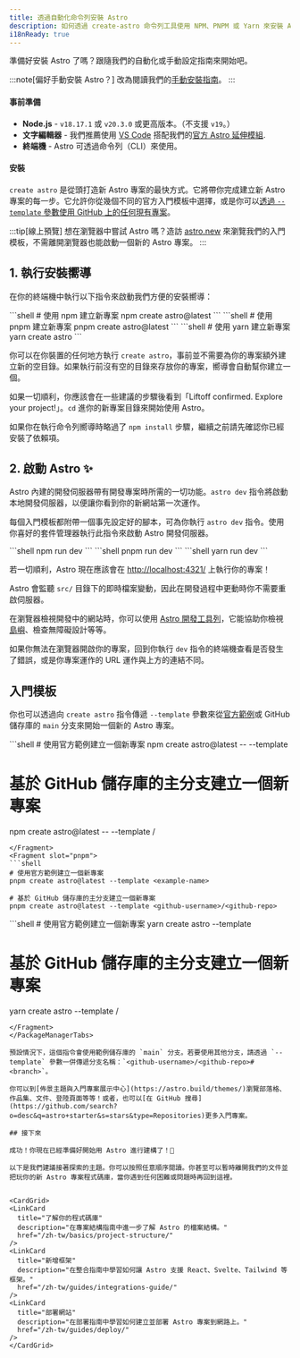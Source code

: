 ```yaml
---
title: 透過自動化命令列安裝 Astro
description: 如何透過 create-astro 命令列工具使用 NPM、PNPM 或 Yarn 來安裝 Astro
i18nReady: true
---
```



準備好安裝 Astro 了嗎？跟隨我們的自動化或手動設定指南來開始吧。

:::note[偏好手動安裝 Astro？]
改為閱讀我們的[手動安裝指南](/zh-tw/install-and-setup/#manual-setup/)。
:::

#### 事前準備

- **Node.js** - `v18.17.1` 或 `v20.3.0` 或更高版本。（不支援 `v19`。）
- **文字編輯器** - 我們推薦使用 [VS Code](https://code.visualstudio.com/) 搭配我們的[官方 Astro 延伸模組](https://marketplace.visualstudio.com/items?itemName=astro-build.astro-vscode).
- **終端機** - Astro 可透過命令列（CLI）來使用。


#### 安裝

`create astro` 是從頭打造新 Astro 專案的最快方式。它將帶你完成建立新 Astro 專案的每一步。它允許你從幾個不同的官方入門模板中選擇，或是你可以[透過 `--template` 參數使用 GitHub 上的任何現有專案](#入門模板)。

:::tip[線上預覽]
想在瀏覽器中嘗試 Astro 嗎？造訪 [astro.new](https://astro.new/) 來瀏覽我們的入門模板，不需離開瀏覽器也能啟動一個新的 Astro 專案。
:::


## 1. 執行安裝嚮導

在你的終端機中執行以下指令來啟動我們方便的安裝嚮導：

<PackageManagerTabs>
  <Fragment slot="npm">
  ```shell
  # 使用 npm 建立新專案
  npm create astro@latest
  ```
  </Fragment>
  <Fragment slot="pnpm">
  ```shell
  # 使用 pnpm 建立新專案
  pnpm create astro@latest
  ```
  </Fragment>
  <Fragment slot="yarn">
  ```shell
  # 使用 yarn 建立新專案
  yarn create astro
  ```
  </Fragment>
</PackageManagerTabs>

你可以在你裝置的任何地方執行 `create astro`，事前並不需要為你的專案額外建立新的空目錄。如果執行前沒有空的目錄來存放你的專案，嚮導會自動幫你建立一個。

如果一切順利，你應該會在一些建議的步驟後看到「Liftoff confirmed. Explore your project!」。`cd` 進你的新專案目錄來開始使用 Astro。

如果你在執行命令列嚮導時略過了 `npm install` 步驟，繼續之前請先確認你已經安裝了依賴項。


## 2. 啟動 Astro ✨

Astro 內建的開發伺服器帶有開發專案時所需的一切功能。`astro dev` 指令將啟動本地開發伺服器，以便讓你看到你的新網站第一次運作。

每個入門模板都附帶一個事先設定好的腳本，可為你執行 `astro dev` 指令。使用你喜好的套件管理器執行此指令來啟動 Astro 開發伺服器。

<PackageManagerTabs>
  <Fragment slot="npm">
  ```shell
  npm run dev
  ```
  </Fragment>
  <Fragment slot="pnpm">
  ```shell
  pnpm run dev
  ```
  </Fragment>
  <Fragment slot="yarn">
  ```shell
  yarn run dev
  ```
  </Fragment>
</PackageManagerTabs>

若一切順利，Astro 現在應該會在 [http://localhost:4321/](http://localhost:4321/) 上執行你的專案！

Astro 會監聽 `src/` 目錄下的即時檔案變動，因此在開發過程中更動時你不需要重啟伺服器。

在瀏覽器檢視開發中的網站時，你可以使用 [Astro 開發工具列](/zh-tw/guides/dev-toolbar/)，它能協助你檢視[島嶼](/zh-tw/concepts/islands/)、檢查無障礙設計等等。

如果你無法在瀏覽器開啟你的專案，回到你執行 `dev` 指令的終端機查看是否發生了錯誤，或是你專案運作的 URL 運作與上方的連結不同。


## 入門模板

你也可以透過向 `create astro` 指令傳遞 `--template` 參數來從[官方範例](https://github.com/withastro/astro/tree/main/examples)或 GitHub 儲存庫的 `main` 分支來開始一個新的 Astro 專案。

<PackageManagerTabs>
  <Fragment slot="npm">
  ```shell
  # 使用官方範例建立一個新專案
  npm create astro@latest -- --template <example-name>

  # 基於 GitHub 儲存庫的主分支建立一個新專案
  npm create astro@latest -- --template <github-username>/<github-repo>
  ```
  </Fragment>
  <Fragment slot="pnpm">
  ```shell
  # 使用官方範例建立一個新專案
  pnpm create astro@latest --template <example-name>
  
  # 基於 GitHub 儲存庫的主分支建立一個新專案
  pnpm create astro@latest --template <github-username>/<github-repo>
  ```
  </Fragment>
  <Fragment slot="yarn">
  ```shell
  # 使用官方範例建立一個新專案
  yarn create astro --template <example-name>
  
  # 基於 GitHub 儲存庫的主分支建立一個新專案
  yarn create astro --template <github-username>/<github-repo>
  ```
  </Fragment>
</PackageManagerTabs>

預設情況下，這個指令會使用範例儲存庫的 `main` 分支。若要使用其他分支，請透過 `--template` 參數一併傳遞分支名稱：`<github-username>/<github-repo>#<branch>`。

你可以到[佈景主題與入門專案展示中心](https://astro.build/themes/)瀏覽部落格、作品集、文件、登陸頁面等等！或者，也可以[在 GitHub 搜尋](https://github.com/search?o=desc&q=astro+starter&s=stars&type=Repositories)更多入門專案。

## 接下來

成功！你現在已經準備好開始用 Astro 進行建構了！🥳

以下是我們建議接著探索的主題。你可以按照任意順序閱讀。你甚至可以暫時離開我們的文件並把玩你的新 Astro 專案程式碼庫，當你遇到任何困難或問題時再回到這裡。


<CardGrid>
  <LinkCard
    title="了解你的程式碼庫"
    description="在專案結構指南中進一步了解 Astro 的檔案結構。"
    href="/zh-tw/basics/project-structure/"
  />
  <LinkCard
    title="新增框架"
    description="在整合指南中學習如何讓 Astro 支援 React、Svelte、Tailwind 等框架。"
    href="/zh-tw/guides/integrations-guide/"
  />
  <LinkCard
    title="部署網站"
    description="在部署指南中學習如何建立並部署 Astro 專案到網路上。"
    href="/zh-tw/guides/deploy/"
  />
</CardGrid>
